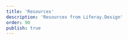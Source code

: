 ```yaml
---
title: 'Resources'
description: 'Resources from Liferay.Design'
order: 90
publish: true
---
```



<Container>
	<Grid className={styles.grid} gap="2rem">
		<Grid.Item>
			<CardLexicon
				dark
				icon="lexicon"
				title="Lexicon"
				text="Our Experience Language"
				to="/lexicon"
				cta="Get Started"
			/>
		</Grid.Item>
		<Grid.Item>
			<CardLexicon
				delay="0.1s"
				dark
				icon="liferayDesicon"
				title="Principles"
				text="What does good design look like at Liferay?"
				to="/principles"
				cta="First Things First"
			/>
		</Grid.Item>
		<Grid.Item>
			<CardLexicon
				delay="0.2s"
				dark
				icon="whyBlueprints"
				title="Blueprints"
				text="Liferay's Brand Style Guidelines"
				to="/blueprints"
				cta="The Blue Abides"
			/>
		</Grid.Item>
		<Grid.Item>
			<CardLexicon
				delay=".3s"
				dark
				icon="fa_figma"
				title="Figma Resources"
				text="Open Source Design Projects"
				to="/resources/figma"
				cta="Help Us, Help You"
			/>
		</Grid.Item>
		<Grid.Item>
			<CardLexicon
				delay=".4s"
				dark
				icon="faqs"
				title="Help Center"
				text="Documentation and how-to's for Liferay-ers"
				to="https://help.liferay.design"
				cta="Get Help"
			/>
		</Grid.Item>
		<Grid.Item>
			<CardLexicon
				delay=".5s"
				dark
				icon="waffle"
				title="Style"
				text="Digital Marketing Styleguide"
				to="https://style.liferay.design"
				cta="Get in Style"
			/>
		</Grid.Item>
	</Grid>
</Container>
